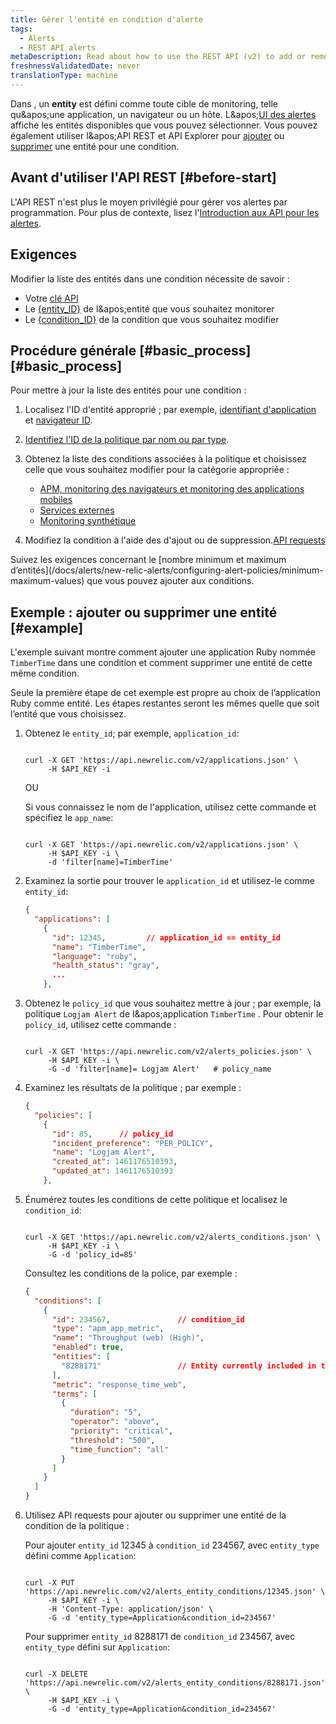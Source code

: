 ```yaml
---
title: Gérer l'entité en condition d'alerte
tags:
  - Alerts
  - REST API alerts
metaDescription: Read about how to use the REST API (v2) to add or remove apps and other entities from an alerts policy condition.
freshnessValidatedDate: never
translationType: machine
---
```


Dans <InlinePopover type="alerts" />, un <DNT>**entity**</DNT> est défini comme toute cible de monitoring, telle qu&amp;apos;une application, un navigateur ou un hôte. L&amp;apos;[UI des alertes](http://one.newrelic.com/alerts/) affiche les entités disponibles que vous pouvez sélectionner. Vous pouvez également utiliser l&amp;apos;API REST et API Explorer pour [ajouter](https://api.newrelic.com/docs/#/Alerts%20Entity%20Conditions/put_alerts_entity_conditions__entity_id__json) ou [supprimer](https://api.newrelic.com/docs/#/Alerts%20Entity%20Conditions/delete_alerts_entity_conditions__entity_id__json) une entité pour une condition.

## Avant d&apos;utiliser l&apos;API REST [#before-start]

L&apos;API REST n&apos;est plus le moyen privilégié pour gérer vos alertes par programmation. Pour plus de contexte, lisez l&apos;[Introduction aux API pour les alertes](/docs/alerts/scale-automate/nerdgraph/nerdgraph-api-examples/).

## Exigences

Modifier la liste des entités dans une condition nécessite de savoir :

* Votre [clé API](/docs/apis/rest-api-v2/getting-started/introduction-new-relic-rest-api-v2#api_key)
* Le [\{entity\_ID}](/docs/new-relic-solutions/get-started/glossary/#entity) de l&amp;apos;entité que vous souhaitez monitorer
* Le [\{condition\_ID}](/docs/new-relic-solutions/get-started/glossary/#alert-condition) de la condition que vous souhaitez modifier

## Procédure générale [#basic\_process][#basic_process]

Pour mettre à jour la liste des entités pour une condition :

1. Localisez l&apos;ID d&apos;entité approprié ; par exemple, [identifiant d&apos;application](/docs/apis/rest-api-v2/requirements/listing-host-instance-application-server-ids) et [navigateur ID](/docs/apis/rest-api-v2/browser-examples-v2/add-or-list-browser-apps-api-v2/).

2. [Identifiez l&apos;ID de la politique par nom ou par type](/docs/alerts/scale-automate/rest-api/rest-api-calls-alerts/#alert-policies).

3. Obtenez la liste des conditions associées à la politique et choisissez celle que vous souhaitez modifier pour la catégorie appropriée :

   * [APM, monitoring des navigateurs et monitoring des applications mobiles](/docs/alerts/new-relic-alerts/rest-api-alerts/rest-api-calls-new-relic-alerts#conditions)
   * [Services externes](/docs/alerts/new-relic-alerts/rest-api-alerts/rest-api-calls-new-relic-alerts#ext-services-conditions)
   * [Monitoring synthétique](/docs/alerts/new-relic-alerts/rest-api-alerts/rest-api-calls-new-relic-alerts#synthetics-conditions)

4. Modifiez la condition à l&apos;aide des d&apos;ajout ou de suppression.[API requests](/docs/alerts/scale-automate/rest-api/rest-api-calls-alerts/#alert-entity-conditions)

<Callout variant="important">
  Suivez les exigences concernant le [nombre minimum et maximum d’entités](/docs/alerts/new-relic-alerts/configuring-alert-policies/minimum-maximum-values) que vous pouvez ajouter aux conditions.
</Callout>

## Exemple : ajouter ou supprimer une entité [#example]

L&apos;exemple suivant montre comment ajouter une application Ruby nommée `TimberTime` dans une condition et comment supprimer une entité de cette même condition.

Seule la première étape de cet exemple est propre au choix de l’application Ruby comme entité. Les étapes restantes seront les mêmes quelle que soit l’entité que vous choisissez.

1. Obtenez le `entity_id`; par exemple, `application_id`:

   ```shell

   curl -X GET 'https://api.newrelic.com/v2/applications.json' \
        -H $API_KEY -i
   ```

   OU

   Si vous connaissez le nom de l&apos;application, utilisez cette commande et spécifiez le `app_name`:

   ```shell

   curl -X GET 'https://api.newrelic.com/v2/applications.json' \
        -H $API_KEY -i \
        -d 'filter[name]=TimberTime'
   ```

2. Examinez la sortie pour trouver le `application_id` et utilisez-le comme `entity_id`:

   ```json
   {
     "applications": [
       {
         "id": 12345,         // application_id == entity_id
         "name": "TimberTime",
         "language": "ruby",
         "health_status": "gray",
         ...
       },
   ```

3. Obtenez le `policy_id` que vous souhaitez mettre à jour ; par exemple, la politique `Logjam Alert` de l&amp;apos;application `TimberTime` . Pour obtenir le `policy_id`, utilisez cette commande :

   ```shell

   curl -X GET 'https://api.newrelic.com/v2/alerts_policies.json' \
        -H $API_KEY -i \
        -G -d 'filter[name]= Logjam Alert'   # policy_name
   ```

4. Examinez les résultats de la politique ; par exemple :

   ```json
   {
     "policies": [
       {
         "id": 85,      // policy_id
         "incident_preference": "PER_POLICY",
         "name": "Logjam Alert",
         "created_at": 1461176510393,
         "updated_at": 1461176510393
       },
   ```

5. Énumérez toutes les conditions de cette politique et localisez le `condition_id`:

   ```shell

   curl -X GET 'https://api.newrelic.com/v2/alerts_conditions.json' \
        -H $API_KEY -i \
        -G -d 'policy_id=85'
   ```

   Consultez les conditions de la police, par exemple :

   ```json
   {
     "conditions": [
       {
         "id": 234567,               // condition_id
         "type": "apm_app_metric",
         "name": "Throughput (web) (High)",
         "enabled": true,
         "entities": [
           "8288171"                 // Entity currently included in the policy
         ],
         "metric": "response_time_web",
         "terms": [
           {
             "duration": "5",
             "operator": "above",
             "priority": "critical",
             "threshold": "500",
             "time_function": "all"
           }
         ]
       }
     ]
   }
   ```

6. Utilisez API requests pour ajouter ou supprimer une entité de la condition de la politique :

   Pour ajouter `entity_id` 12345 à `condition_id` 234567, avec `entity_type` défini comme `Application`:

   ```shell

   curl -X PUT 'https://api.newrelic.com/v2/alerts_entity_conditions/12345.json' \
        -H $API_KEY -i \
        -H 'Content-Type: application/json' \
        -G -d 'entity_type=Application&condition_id=234567'
   ```

   Pour supprimer `entity_id` 8288171 de `condition_id` 234567, avec `entity_type` défini sur `Application`:

   ```shell

   curl -X DELETE 'https://api.newrelic.com/v2/alerts_entity_conditions/8288171.json' \
        -H $API_KEY -i \
        -G -d 'entity_type=Application&condition_id=234567'
   ```
